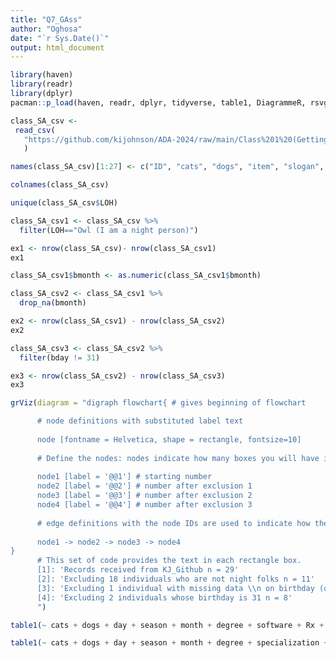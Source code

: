 ```yaml
---
title: "Q7_GAss"
author: "Oghosa"
date: "`r Sys.Date()`"
output: html_document
---
```


```r
library(haven) 
library(readr) 
library(dplyr) 
pacman::p_load(haven, readr, dplyr, tidyverse, table1, DiagrammeR, rsvg)
```

```r
class_SA_csv <-
 read_csv(
   "https://github.com/kijohnson/ADA-2024/raw/main/Class%201%20(Getting%20started%20and%20RR%20I)/Lab/Class%201%20Survey%20Fall%202024_di.csv"
   )
```

```r
names(class_SA_csv)[1:27] <- c("ID", "cats", "dogs", "item", "slogan", "day", "LOH", "food", "drink", "season", "month", "hobby", "degree", "specialization", "software", "Rx", "coding", "duration", "learn", "interest", "number", "bday", "bmonth", "country", "state", "city", "LOE")

colnames(class_SA_csv)
```

```r
unique(class_SA_csv$LOH)
```

```r
class_SA_csv1 <- class_SA_csv %>%
  filter(LOH=="Owl (I am a night person)") 

ex1 <- nrow(class_SA_csv)- nrow(class_SA_csv1)
ex1
```

```r
class_SA_csv1$bmonth <- as.numeric(class_SA_csv1$bmonth)

class_SA_csv2 <- class_SA_csv1 %>%
  drop_na(bmonth) 

ex2 <- nrow(class_SA_csv1) - nrow(class_SA_csv2)
ex2
```

```r
class_SA_csv3 <- class_SA_csv2 %>%
  filter(bday != 31)

ex3 <- nrow(class_SA_csv2) - nrow(class_SA_csv3)
ex3
```

```r
grViz(diagram = "digraph flowchart{ # gives beginning of flowchart

      # node definitions with substituted label text
      
      node [fontname = Helvetica, shape = rectangle, fontsize=10] 
      
      # Define the nodes: nodes indicate how many boxes you will have in your diagram. Since I have three sets of exclusions, I will have four nodes.
      
      node1 [label = '@@1'] # starting number
      node2 [label = '@@2'] # number after exclusion 1
      node3 [label = '@@3'] # number after exclusion 2
      node4 [label = '@@4'] # number after exclusion 3
      
      # edge definitions with the node IDs are used to indicate how the rectangle boxes flow from each other. 
      
      node1 -> node2 -> node3 -> node4
}
      # This set of code provides the text in each rectangle box.
      [1]: 'Records received from KJ_Github n = 29'
      [2]: 'Excluding 18 individuals who are not night folks n = 11'
      [3]: 'Excluding 1 individual with missing data \\n on birthday (or entered a non-numeric figure) n = 10'
      [4]: 'Excluding 2 individuals whose birthday is 31 n = 8'
      ")
```

```r
table1(~ cats + dogs + day + season + month + degree + software + Rx + coding + duration + number + country + LOE, class_SA_csv3)
```

```r
table1(~ cats + dogs + day + season + month + degree + specialization + software + Rx + coding + duration + number + country | specialization, class_SA_csv3)
```

